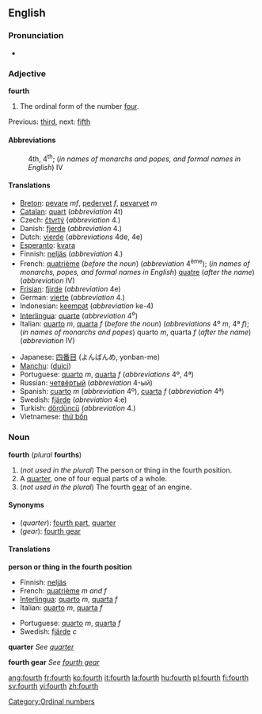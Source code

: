 ==English==

===Pronunciation===
*{{audio|en-us-fourth.ogg|Audio (US)}}

===Adjective===
'''fourth'''
# The ordinal form of the number [[four]].

Previous: [[third]], next: [[fifth]]

====Abbreviations====
:4th, 4<sup>th</sup>; (''in names of monarchs and popes, and formal names in English'') IV

====Translations====
{{top}}
*[[Breton]]: [[pevare]] ''mf'', [[pedervet]] ''f'', [[pevarvet]] ''m''
*[[Catalan]]: [[quart]] (''abbreviation'' 4t)
*Czech: [[čtvrtý]] (''abbreviation'' 4.)
*Danish: [[fjerde]] (''abbreviation'' 4.)
*Dutch: [[vierde]] (''abbreviations'' 4de, 4e)
*[[Esperanto]]: [[kvara]]
*Finnish: [[neljäs]] (''abbreviation'' 4.)
*French: [[quatrième]] (''before the noun'') (''abbreviation'' 4<sup>ème</sup>); (''in names of monarchs, popes, and formal names in English'') [[quatre]] (''after the name'') (''abbreviation'' IV) 
*[[Frisian]]: [[fjirde]] (''abbreviation'' 4e)
*German: [[vierte]] (''abbreviation'' 4.)
*Indonesian: [[keempat]] (''abbreviation'' ke-4)
*[[Interlingua]]: [[quarte]] (''abbreviation'' 4<sup>e</sup>)
*Italian: [[quarto]] ''m'', [[quarta]] ''f'' (''before the noun'') (''abbreviations'' 4º ''m'', 4ª ''f''); (''in names of monarchs and popes'') quarto ''m'', quarta ''f'' (''after the name'') (''abbreviation'' IV)
{{mid}}
*Japanese: [[四番目]] (よんばんめ, yonban-me)
*[[Manchu]]: ([[duici]])
*Portuguese: [[quarto]] ''m'', [[quarta]] ''f'' (''abbreviations'' 4º, 4ª)
*Russian: [[четвёртый]] (''abbreviation'' 4-ый)
*Spanish: [[cuarto]] ''m'' (''abbreviation'' 4º), [[cuarta]] ''f'' (''abbreviation'' 4ª)
*Swedish: [[fjärde]] (''abreviation'' 4:e)
*Turkish: [[dördüncü]] (''abbreviation'' 4.)
*Vietnamese: [[thứ bốn]]
{{bottom}}

===Noun===
'''fourth''' (''plural'' '''fourths''')
#(''not used in the plural'') The person or thing in the fourth position.
#A [[quarter]], one of four equal parts of a whole.
#(''not used in the plural'') The fourth [[gear]] of an engine.

====Synonyms====
*(''quarter''): [[fourth part]], [[quarter]]
*(''gear''): [[fourth gear]]

====Translations====

'''person or thing in the fourth position'''
{{top}}
*Finnish: [[neljäs]]
*French: [[quatrième]] ''m and f''
*[[Interlingua]]: [[quarto]] ''m'', [[quarta]] ''f''
*Italian: [[quarto]] ''m'', [[quarta]] ''f''
{{mid}}
*Portuguese: [[quarto]] ''m'', [[quarta]] ''f''
*Swedish: [[fjärde]] ''c''
{{bottom}}

'''quarter'''
''See [[quarter]]''

'''fourth gear'''
''See [[fourth gear]]''

[[Category:Ordinal numbers]]

[[ang:fourth]]
[[fr:fourth]]
[[ko:fourth]]
[[it:fourth]]
[[la:fourth]]
[[hu:fourth]]
[[pl:fourth]]
[[fi:fourth]]
[[sv:fourth]]
[[vi:fourth]]
[[zh:fourth]]